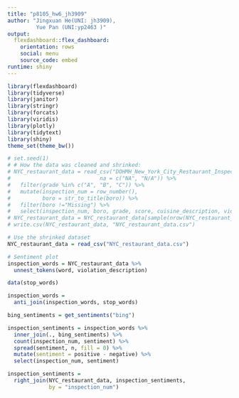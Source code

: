 ```yaml
---
title: "p8105_hw6_jh3909"
author: "Jingxuan He(UNI: jh3909),
         Yue Pan (UNI:yp2463 )" 
output: 
  flexdashboard::flex_dashboard:
    orientation: rows
    social: menu
    source_code: embed
runtime: shiny
---
```


```r
library(flexdashboard)
library(tidyverse)
library(janitor)
library(stringr)
library(forcats)
library(viridis)
library(plotly)
library(tidytext)
library(shiny)
theme_set(theme_bw())
```


```r
# set.seed(1)
# # How the data was cleaned and shrinked:
# NYC_restaurant_data = read_csv("DOHMH_New_York_City_Restaurant_Inspection_Results.csv.gz", col_types = cols(building = col_character()),
#                            na = c("NA", "N/A")) %>%
#   filter(grade %in% c("A", "B", "C")) %>%
#   mutate(inspection_num = row_number(),
#          boro = str_to_title(boro)) %>%
#   filter(boro !="Missing") %>%
#   select(inspection_num, boro, grade, score, cuisine_description, violation_description, inspection_date)
# NYC_restaurant_data = NYC_restaurant_data[sample(nrow(NYC_restaurant_data,10000),]
# write.csv(NYC_restaurant_data, "NYC_restaurant_data.csv")

# Use the shrinked dataset
NYC_restaurant_data = read_csv("NYC_restaurant_data.csv")

# Sentiment plot
inspection_words = NYC_restaurant_data %>% 
  unnest_tokens(word, violation_description)

data(stop_words)

inspection_words = 
  anti_join(inspection_words, stop_words)

bing_sentiments = get_sentiments("bing")

inspection_sentiments = inspection_words %>% 
  inner_join(., bing_sentiments) %>% 
  count(inspection_num, sentiment) %>% 
  spread(sentiment, n, fill = 0) %>% 
  mutate(sentiment = positive - negative) %>% 
  select(inspection_num, sentiment)

inspection_sentiments = 
  right_join(NYC_restaurant_data, inspection_sentiments, 
             by = "inspection_num")
```